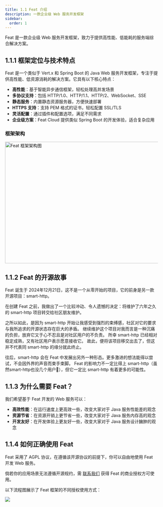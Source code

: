 ```yaml
---
title: 1.1 Feat 介绍
description: 一款企业级 Web 服务开发框架
sidebar:
  order: 1
---
```



Feat 是一款企业级 Web 服务开发框架，致力于提供高性能、低能耗的服务端综合解决方案。

## 1.1.1 框架定位与技术特点

Feat 是一个类似于 Vert.x 和 Spring Boot 的 Java Web 服务开发框架，专注于提供高性能、低资源消耗的解决方案。它具有以下核心特点：

- **高性能**：基于智能异步通信框架，轻松处理高并发场景
- **多协议支持**：包括 HTTP/1.0、HTTP/1.1、HTTP/2、WebSocket、SSE
- **静态服务**：内置静态资源服务器，方便快速部署
- **HTTPS 支持**：支持 PEM 格式的证书，轻松配置 SSL/TLS
- **灵活配置**：通过插件和配置选项，满足不同需求
- **企业级方案**：Feat Cloud 提供类似 Spring Boot 的开发体验，适合复杂应用

### 框架架构

<img src={architecture.src} alt="Feat 框架架构图" width="800" height="400" />

## 1.1.2 Feat 的开源故事

Feat 诞生于 2024年12月21日，这不是一个从零开始的项目，它的前身是另一款开源项目：smart-http。

在创建 Feat 之前，我做出了一个比较冲动、令人遗憾的决定：将维护了六年之久的 smart-http 项目转交给社区朋友维护。

之所以如此，是因为 smart-http 开始让我感受到强烈的束缚感，社区对它的要求与我所追求的开源状态存在巨大的矛盾。
继续维护这个项目对我而言是一种沉痛的负担，放弃它又于心不忍且是对社区用户的不负责。
所幸 smart-http 已经相对稳定成熟，又有社区用户表示愿意接收它。
故此，便将该项目移交出去了，但这并不代表同 smart-http 的缘分就此终止。

往后，smart-http 会在 Feat 中发展出另外一种形态。更多激进的想法能得以尝试，不会因外界的声音而束手束脚。
Feat 的影响力不一定比得上 smart-http（虽然smart-http也没几个用户🥵），但它一定比 smart-http 有着更多的可能性。

## 1.1.3 为什么需要 Feat？

我们希望基于 Feat 开发的 Web 服务可以：

- **高效性能**：在运行速度上更高效一些，改变大家对于 Java 服务性能差的观念
- **资源节省**：在资源开销上更节省一些，改变大家对于 Java 服务内存高的观念
- **开发友好**：在开发体验上更友好一些，改变大家对于 Java 服务设计臃肿的观念

## 1.1.4 如何正确使用 Feat

Feat 采用了 AGPL 协议，在遵循该开源协议的前提下，你可以自由地使用 Feat 开发 Web 服务。

倘若你的应用场景无法遵循开源规约，需 [联系我们](/feat/#联系我们) 获得 Feat 的商业授权方可使用。

以下流程图展示了 Feat 框架的不同授权使用方式：

![](./img/license_flow.svg)
